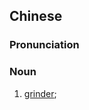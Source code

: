 ==Chinese==
{{zh-forms|s=研磨机|type=21}}

===Pronunciation===
{{zh-pron
|m=yánmójī
|cat=n
}}

===Noun===
{{zh-noun}}

# [[grinder]]; {{w|grinding machine}}